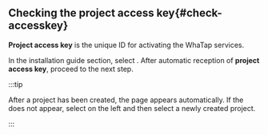## Checking the project access key{#check-accesskey}

**Project access key** is the unique ID for activating the WhaTap services.  

In the installation guide section, select <cmdname sid="issue_project_access_key" className="uitext" />. After automatic reception of **project access key**, proceed to the next step.

:::tip

After a project has been created, the <cmdname sid="agent_installation" className="uitext" /> page appears automatically. If the <cmdname sid="agent_installation" className="uitext" /> does not appear, select <cmdname sid="all_projects" className="uitext" /> on the left and then select a newly created project.

:::
